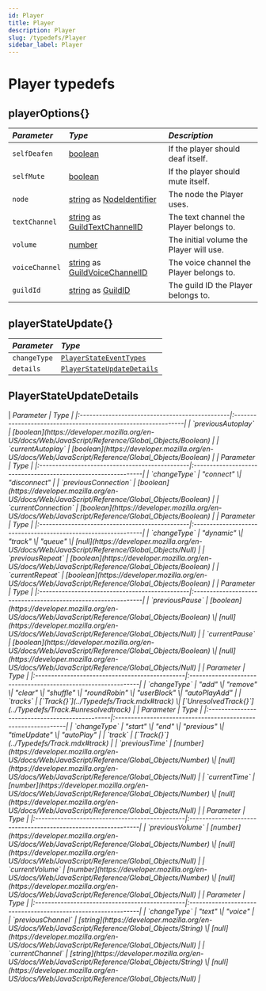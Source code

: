 ```yaml
---
id: Player
title: Player
description: Player
slug: /typedefs/Player
sidebar_label: Player
---
```



# Player typedefs

## playerOptions{}

| <i className="fa-solid fa-hashtag"/> Parameter | <i className="fa-solid fa-font"/> Type                                                                                                                                                                    | <i className="fa-solid fa-list"/> Description |
|:-----------------------------------------------|:----------------------------------------------------------------------------------------------------------------------------------------------------------------------------------------------------------|:----------------------------------------------|
| `selfDeafen`                                   | [boolean](https://developer.mozilla.org/en-US/docs/Web/JavaScript/Reference/Global_Objects/Boolean)                                                                                                       | If the player should deaf itself.             |
| `selfMute`                                     | [boolean](https://developer.mozilla.org/en-US/docs/Web/JavaScript/Reference/Global_Objects/Boolean)                                                                                                       | If the player should mute itself.             |
| `node`                                         | [string](https://developer.mozilla.org/en-US/docs/Web/JavaScript/Reference/Global_Objects/String) as [NodeIdentifier](./Node.mdx#constructor)                                                             | The node the Player uses.                     |
| `textChannel`                                  | [string](https://developer.mozilla.org/en-US/docs/Web/JavaScript/Reference/Global_Objects/String) as [GuildTextChannelID](https://discord.js.org/docs/packages/discord.js/14.17.3/TextChannel:Class#id)   | The text channel the Player belongs to.       |
| `volume`                                       | [number](https://developer.mozilla.org/en-US/docs/Web/JavaScript/Reference/Global_Objects/Number)                                                                                                         | The initial volume the Player will use.       |
| `voiceChannel`                                 | [string](https://developer.mozilla.org/en-US/docs/Web/JavaScript/Reference/Global_Objects/String) as [GuildVoiceChannelID](https://discord.js.org/docs/packages/discord.js/14.17.3/VoiceChannel:Class#id) | The voice channel the Player belongs to.      |
| `guildId`                                      | [string](https://developer.mozilla.org/en-US/docs/Web/JavaScript/Reference/Global_Objects/String) as [GuildID](https://discord.js.org/docs/packages/discord.js/14.17.3/Guild:Class#id)                    | The guild ID the Player belongs to.           |

## playerStateUpdate{}

| <i className="fa-solid fa-hashtag"/> Parameter | <i className="fa-solid fa-font"/> Type                        |
|:-----------------------------------------------|:--------------------------------------------------------------|
| `changeType`                                   | [`PlayerStateEventTypes`](../Enums/PlayerStateEventTypes.mdx) |
| `details`                                      | [`PlayerStateUpdateDetails`](#playerstateupdatedetails)       |

## PlayerStateUpdateDetails

<Tabs>
    <TabItem value="AutoplayChangeEvent" label="AutoplayChangeEvent" default>
        | <i className="fa-solid fa-hashtag"/> Parameter | <i className="fa-solid fa-font"/> Type                        |
        |:-----------------------------------------------|:--------------------------------------------------------------|
        | `previousAutoplay`                                   | [boolean](https://developer.mozilla.org/en-US/docs/Web/JavaScript/Reference/Global_Objects/Boolean) |
        | `currentAutoplay`                                      | [boolean](https://developer.mozilla.org/en-US/docs/Web/JavaScript/Reference/Global_Objects/Boolean)       |
    </TabItem>
    <TabItem value="ConnectionChangeEvent" label="ConnectionChangeEvent">
        | <i className="fa-solid fa-hashtag"/> Parameter | <i className="fa-solid fa-font"/> Type                        |
        |:-----------------------------------------------|:--------------------------------------------------------------|
        | `changeType`                                   | "connect" \| "disconnect" |
        | `previousConnection`                                   | [boolean](https://developer.mozilla.org/en-US/docs/Web/JavaScript/Reference/Global_Objects/Boolean) |
        | `currentConnection`                                      | [boolean](https://developer.mozilla.org/en-US/docs/Web/JavaScript/Reference/Global_Objects/Boolean)       |
    </TabItem>
    <TabItem value="RepeatChangeEvent" label="RepeatChangeEvent">
        | <i className="fa-solid fa-hashtag"/> Parameter | <i className="fa-solid fa-font"/> Type                        |
        |:-----------------------------------------------|:--------------------------------------------------------------|
        | `changeType`                                   | "dynamic" \| "track" \| "queue" \| [null](https://developer.mozilla.org/en-US/docs/Web/JavaScript/Reference/Global_Objects/Null) |
        | `previousRepeat`                                   | [boolean](https://developer.mozilla.org/en-US/docs/Web/JavaScript/Reference/Global_Objects/Boolean) |
        | `currentRepeat`                                      | [boolean](https://developer.mozilla.org/en-US/docs/Web/JavaScript/Reference/Global_Objects/Boolean)       |
    </TabItem>
    <TabItem value="PauseChangeEvent" label="PauseChangeEvent">
        | <i className="fa-solid fa-hashtag"/> Parameter | <i className="fa-solid fa-font"/> Type                        |
        |:-----------------------------------------------|:--------------------------------------------------------------|
        | `previousPause`                                   | [boolean](https://developer.mozilla.org/en-US/docs/Web/JavaScript/Reference/Global_Objects/Boolean) \| [null](https://developer.mozilla.org/en-US/docs/Web/JavaScript/Reference/Global_Objects/Null) |
        | `currentPause`                                      | [boolean](https://developer.mozilla.org/en-US/docs/Web/JavaScript/Reference/Global_Objects/Boolean) \| [null](https://developer.mozilla.org/en-US/docs/Web/JavaScript/Reference/Global_Objects/Null)      |
    </TabItem>
    <TabItem value="QueueChangeEvent" label="QueueChangeEvent">
        | <i className="fa-solid fa-hashtag"/> Parameter | <i className="fa-solid fa-font"/> Type                        |
        |:-----------------------------------------------|:--------------------------------------------------------------|
        | `changeType`                                   | "add" \| "remove" \| "clear" \| "shuffle" \| "roundRobin" \| "userBlock" \| "autoPlayAdd" |
        | `tracks`                                      | [`Track{}`](../Typedefs/Track.mdx#track) \| [`UnresolvedTrack{}`](../Typedefs/Track.#unresolvedtrack)      |
    </TabItem>
    <TabItem value="TrackChangeEvent" label="TrackChangeEvent">
        | <i className="fa-solid fa-hashtag"/> Parameter | <i className="fa-solid fa-font"/> Type                        |
        |:-----------------------------------------------|:--------------------------------------------------------------|
        | `changeType`                                   | "start" \| "end" \| "previous" \| "timeUpdate" \| "autoPlay" |
        | `track`                                      |  [`Track{}`](../Typedefs/Track.mdx#track)      |
        | `previousTime`                       | [number](https://developer.mozilla.org/en-US/docs/Web/JavaScript/Reference/Global_Objects/Number) \| [null](https://developer.mozilla.org/en-US/docs/Web/JavaScript/Reference/Global_Objects/Null)                |
        | `currentTime`                       |  [number](https://developer.mozilla.org/en-US/docs/Web/JavaScript/Reference/Global_Objects/Number) \| [null](https://developer.mozilla.org/en-US/docs/Web/JavaScript/Reference/Global_Objects/Null)               |
    </TabItem>
    <TabItem value="VolumeChangeEvent" label="VolumeChangeEvent">
        | <i className="fa-solid fa-hashtag"/> Parameter | <i className="fa-solid fa-font"/> Type                        |
        |:-----------------------------------------------|:--------------------------------------------------------------|
        | `previousVolume`                                   | [number](https://developer.mozilla.org/en-US/docs/Web/JavaScript/Reference/Global_Objects/Number) \| [null](https://developer.mozilla.org/en-US/docs/Web/JavaScript/Reference/Global_Objects/Null) |
        | `currentVolume`                                      | [number](https://developer.mozilla.org/en-US/docs/Web/JavaScript/Reference/Global_Objects/Number) \| [null](https://developer.mozilla.org/en-US/docs/Web/JavaScript/Reference/Global_Objects/Null)       |
    </TabItem>
    <TabItem value="ChannelChangeEvent" label="ChannelChangeEvent">
        | <i className="fa-solid fa-hashtag"/> Parameter | <i className="fa-solid fa-font"/> Type                        |
        |:-----------------------------------------------|:--------------------------------------------------------------|
        | `changeType`                                   | "text" \| "voice" |
        | `previousChannel`                                      | [string](https://developer.mozilla.org/en-US/docs/Web/JavaScript/Reference/Global_Objects/String) \| [null](https://developer.mozilla.org/en-US/docs/Web/JavaScript/Reference/Global_Objects/Null)       |
        | `currentChannel`                                      | [string](https://developer.mozilla.org/en-US/docs/Web/JavaScript/Reference/Global_Objects/String) \| [null](https://developer.mozilla.org/en-US/docs/Web/JavaScript/Reference/Global_Objects/Null)       |
    </TabItem>
</Tabs>